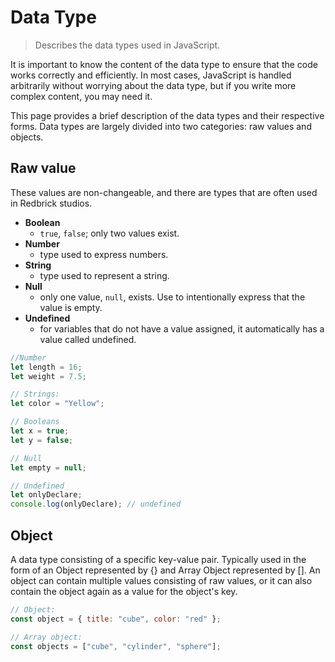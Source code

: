 # Data Type

> Describes the data types used in JavaScript.

It is important to know the content of the data type to ensure that the code works correctly and efficiently. In most cases, JavaScript is handled arbitrarily without worrying about the data type, but if you write more complex content, you may need it.

This page provides a brief description of the data types and their respective forms. Data types are largely divided into two categories: raw values and objects.

## Raw value

These values are non-changeable, and there are types that are often used in Redbrick studios.

- **Boolean**
  - `true`, `false`; only two values exist.
- **Number**
  - type used to express numbers.
- **String**
  - type used to represent a string.
- **Null**
  - only one value, `null`, exists. Use to intentionally express that the value is empty.
- **Undefined**
  - for variables that do not have a value assigned, it automatically has a value called undefined.

```js showLineNumbers copy {1,5, 8,12,15}
//Number
let length = 16;
let weight = 7.5;

// Strings:
let color = "Yellow";

// Booleans
let x = true;
let y = false;

// Null
let empty = null;

// Undefined
let onlyDeclare;
console.log(onlyDeclare); // undefined
```

## Object

A data type consisting of a specific key-value pair. Typically used in the form of an Object represented by {} and Array Object represented by []. An object can contain multiple values consisting of raw values, or it can also contain the object again as a value for the object's key.

```js showLineNumbers copy {1,4}
// Object:
const object = { title: "cube", color: "red" };

// Array object:
const objects = ["cube", "cylinder", "sphere"];
```
